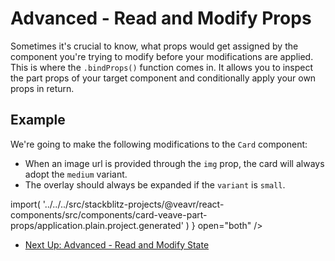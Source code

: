 

# Advanced - Read and Modify Props

Sometimes it's crucial to know, what props would get assigned by the component you're trying to modify before your modifications are applied. This is where the `.bindProps()` function comes in. It allows you to inspect the part props of your target component and conditionally apply your own props in return.

## Example

We're going to make the following modifications to the `Card` component:

- When an image url is provided through the `img` prop, the card will always adopt the `medium` variant.
- The overlay should always be expanded if the `variant` is `small`.

<SourceCode code={ComponentSourceCode} />
<Canvas of={Stories.CardStory} />
<LiveCodePlaygroundButton
  module={() =>
    import(
      '../../../src/stackblitz-projects/@veavr/react-components/src/components/card-veave-part-props/application.plain.project.generated'
    )
  }
  open="both"
/>

- [Next Up: Advanced - Read and Modify State](?path=/docs/react-advanced-component-modification-read-and-modify-state--docs)
